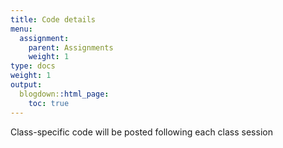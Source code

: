 ```yaml
---
title: Code details
menu:
  assignment:
    parent: Assignments
    weight: 1
type: docs
weight: 1
output:
  blogdown::html_page:
    toc: true
---
```


Class-specific code will be posted following each class session